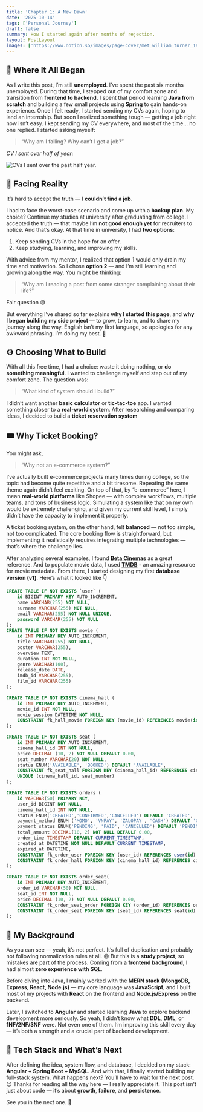 ```yaml
---
title: 'Chapter 1: A New Dawn'
date: '2025-10-14'
tags: ['Personal Journey']
draft: false
summary: How I started again after months of rejection.
layout: PostLayout
images: ['https://www.notion.so/images/page-cover/met_william_turner_1835.jpg']
---
```



## 💭 Where It All Began


As I write this post, I’m still **unemployed**. I’ve spent the past six months unemployed. During that time, I stepped out of my comfort zone and transition from **frontend to backend.** I spent that period learning **Java from scratch** and building a few small projects using **Spring** to gain hands-on experience. Once I felt ready, I started sending my CVs again, hoping to land an internship. 
But soon I realized something tough — getting a job right now isn’t easy. I kept sending my CV everywhere, and most of the time… no one replied. I started asking myself:

> “Why am I failing? Why can’t I get a job?”

_CV I sent over half of year:_


![CVs I sent over the past half year.](https://prod-files-secure.s3.us-west-2.amazonaws.com/efeae8fb-3b44-437e-a57e-be87cac69182/b9c350dd-1fc9-4db6-9810-278939935fe9/Screenshot_from_2025-10-15_01-40-34.png?X-Amz-Algorithm=AWS4-HMAC-SHA256&X-Amz-Content-Sha256=UNSIGNED-PAYLOAD&X-Amz-Credential=ASIAZI2LB466ZKQXMDFK%2F20251024%2Fus-west-2%2Fs3%2Faws4_request&X-Amz-Date=20251024T171334Z&X-Amz-Expires=3600&X-Amz-Security-Token=IQoJb3JpZ2luX2VjEKn%2F%2F%2F%2F%2F%2F%2F%2F%2F%2FwEaCXVzLXdlc3QtMiJHMEUCIQDqv%2FfmJjO5yOGhPxaiwwgvCE1FmoNz1%2Bj9XfNIaLG47gIgONlar23l8XpncGBeA3ZB0pN4mc2zA2IIvnD8QQSyw%2FUq%2FwMIYhAAGgw2Mzc0MjMxODM4MDUiDEkNjRFGgAW9BW1fsSrcA8gaqGq3rM1efqQCRWofPf5izbdl%2FE6Le4yY43FOXjumU2u6l9%2F30O6BR0kliSA8LKW820kOKI0hTQjwqIjs5yEWJW%2Fq1PB%2FKlXaQodkJKG3gB9g0z%2BEk8yjISozXyxDQNmm45UN9wEnU3Tyk%2Fpfv12C095FDtfQYPvPdaBIcMbQsm7ctfxBWSu47yt404wNEZGzBF9qVa6pik%2FJ%2Bq6uy%2FiERHf74nzYrMaRxqW0cHZf1XWirAcHcm3FGEriTcg9B3MvZGikzSHluUNXOglDCru68CiMnfq%2FlA4GYBgmB4poSM49iCyLTKdpbVz%2F08YvnUJzCmn5G2VG%2BAsoH3qus0r0FFUwJpiSjffzO7%2B1BDx%2BMW48UCNx6IPeDn1%2BzhOFOGhRmH0XOnrFd%2BUEEVmhO%2B6X8uH0%2F7LNjYsmuYC9nJLn%2FOM%2F9g0KjH7IAAq%2Bivk4F4266C4tUFPQ9gm2ft%2BxghX9wL8WM%2BFMBr9IEboQpx2h1hz7F%2FgL%2FJwok5JMrAuY%2Fdu%2BZKBVSJHnoyyQ1RR7LodKGvlYkic5k2Ta9qNRzSZD%2Fdj68U%2FqJ9mAzxnj6nOKDktEkowNZYlFdWXiPv0hXwLmdBOaLQ3dMycwRqw2llnGmaG%2BYjVQuAjKlHk7MP7i7scGOqUB8DN3YpGhwYPx5RMvSGXBYOy3YUHWQ2bWp8jnGCxelxWoZn94d0Rzde9wwq83nJA3thEK%2FkBMUsmo%2FMPD7vrEwMmsrcGCyxB7X%2BzSx0wadG7dqu3hu42EHurMI8UK71tX5NSabVewaeFOeFSlO%2FV%2BsPuauVqVFvhJt8dl50iIkBS1nE6mJl7GNZ0eMBPNd6kiisegISLsZLnyOhaOr4qw8Q6FvH3z&X-Amz-Signature=b6375435641cf88fa09006f6b48438bcd207e39d842a8829d19205e54117b562&X-Amz-SignedHeaders=host&x-amz-checksum-mode=ENABLED&x-id=GetObject)


## 🥀 Facing Reality


It’s hard to accept the truth — I **couldn’t find a job**.


I had to face the worst-case scenario and come up with a **backup plan**. My choice? Continue my studies at university after graduating from college. I accepted the truth — that maybe I’m **not good enough yet** for recruiters to notice. And that’s okay. At that time in university, I had **two options**:

1. Keep sending CVs in the hope for an offer.
2. Keep studying, learning, and improving my skills.

With advice from my mentor, I realized that option 1 would only drain my time and motivation. So I chose **option 2** — and I’m still learning and growing along the way. You might be thinking:

> “Why am I reading a post from some stranger complaining about their life?”

Fair question 😅


But everything I’ve shared so far explains **why I started this page**, and **why I began building my side project —** to grow, to learn, and to share my journey along the way. English isn’t my first language, so apologies for any awkward phrasing. I’m doing my best. 🙏


## ⚙️ Choosing What to Build


With all this free time, I had a choice: waste it doing nothing, or **do something meaningful**. I wanted to challenge myself and step out of my comfort zone. The question was:

> “What kind of system should I build?”

I didn’t want another **basic calculator** or **tic-tac-toe** app. I wanted something closer to a **real-world system**. After researching and comparing ideas, I decided to build a **ticket reservation system**


## 🎟️ Why Ticket Booking?


You might ask,

> “Why not an e-commerce system?”

I’ve actually built e-commerce projects many times during college, so the topic had become quite repetitive and a bit tiresome. Repeating the same theme again didn’t feel exciting. On top of that, by “e-commerce” here, I mean **real-world platforms** like Shopee — with complex workflows, multiple teams, and tons of business logic. Simulating a system like that on my own would be extremely challenging, and given my current skill level, I simply didn’t have the capacity to implement it properly.

A ticket booking system, on the other hand, felt **balanced** — not too simple, not too complicated. The core booking flow is straightforward, but implementing it realistically requires integrating multiple technologies — that’s where the challenge lies.



After analyzing several examples, I found [**Beta Cinemas**](https://betacinemas.vn/home.htm) as a great reference. And to populate movie data, I used [**TMDB**](https://www.themoviedb.org/) **-** an amazing resource for movie metadata. From there, I started designing my first **database version (v1)**. Here’s what it looked like 👇


```sql
CREATE TABLE IF NOT EXISTS `user` (
	id BIGINT PRIMARY KEY AUTO_INCREMENT,
	name VARCHAR(255) NOT NULL,
	surname VARCHAR(255) NOT NULL,
	email VARCHAR(255) NOT NULL UNIQUE,
	password VARCHAR(255) NOT NULL
);
CREATE TABLE IF NOT EXISTS movie (
	id INT PRIMARY KEY AUTO_INCREMENT,
	title VARCHAR(255) NOT NULL,
	poster VARCHAR(255),
	overview TEXT,
	duration INT NOT NULL,
	genre VARCHAR(100),
	release_date DATE,
	imdb_id VARCHAR(255),
	film_id VARCHAR(255)
);

CREATE TABLE IF NOT EXISTS cinema_hall (
	id INT PRIMARY KEY AUTO_INCREMENT,
	movie_id INT NOT NULL,
	movie_session DATETIME NOT NULL,
	CONSTRAINT fk_hall_movie FOREIGN KEY (movie_id) REFERENCES movie(id) ON DELETE CASCADE
);

CREATE TABLE IF NOT EXISTS seat (
    id INT PRIMARY KEY AUTO_INCREMENT,
    cinema_hall_id INT NOT NULL,
    price DECIMAL (10, 2) NOT NULL DEFAULT 0.00,
    seat_number VARCHAR(20) NOT NULL,
    status ENUM('AVAILABLE', 'BOOKED') DEFAULT 'AVAILABLE',
    CONSTRAINT fk_seat_hall FOREIGN KEY (cinema_hall_id) REFERENCES cinema_hall(id) ON DELETE CASCADE,
    UNIQUE (cinema_hall_id, seat_number)
);

CREATE TABLE IF NOT EXISTS orders (
	id VARCHAR(50) PRIMARY KEY,
	user_id BIGINT NOT NULL,
	cinema_hall_id INT NOT NULL,
	status ENUM('CREATED','CONFIRMED','CANCELLED') DEFAULT 'CREATED', 
	payment_method ENUM ('MOMO', 'VNPAY', 'ZALOPAY', 'CASH') DEFAULT 'CASH',
	payment_status ENUM('PENDING', 'PAID', 'CANCELLED') DEFAULT 'PENDING',
	total_amount DECIMAL(10, 2) NOT NULL DEFAULT 0.00,
	order_time TIMESTAMP DEFAULT CURRENT_TIMESTAMP,
	created_at DATETIME NOT NULL DEFAULT CURRENT_TIMESTAMP,
	expired_at DATETIME,
	CONSTRAINT fk_order_user FOREIGN KEY (user_id) REFERENCES user(id) ON DELETE CASCADE,
	CONSTRAINT fk_order_hall FOREIGN KEY (cinema_hall_id) REFERENCES cinema_hall(id) ON DELETE CASCADE
);

CREATE TABLE IF NOT EXISTS order_seat(
	id INT PRIMARY KEY AUTO_INCREMENT,
	order_id VARCHAR(50) NOT NULL,
	seat_id INT NOT NULL,
	price DECIMAL (10, 2) NOT NULL DEFAULT 0.00,
	CONSTRAINT fk_order_seat_order FOREIGN KEY (order_id) REFERENCES orders(id) ON DELETE CASCADE,
	CONSTRAINT fk_order_seat FOREIGN KEY (seat_id) REFERENCES seat(id) ON DELETE CASCADE	
);
```


## 🧩 My Background


As you can see — yeah, it’s not perfect. It’s full of duplication and probably not following normalization rules at all. 😅 But this is a **study project**, so mistakes are part of the process. Coming from a **frontend background**, I had almost **zero experience with SQL**.


Before diving into Java, I mainly worked with the **MERN stack (MongoDB, Express, React, Node.js)** — my core language was **JavaScript**, and I built most of my projects with **React** on the frontend and **Node.js/Express** on the backend.


Later, I switched to **Angular** and started learning **Java** to explore backend development more seriously. So yeah, I didn’t know what **DDL**, **DML**, or **1NF/2NF/3NF** were. Not even one of them. I’m improving this skill every day — it’s both a strength and a crucial part of backend development.


## 🔧 Tech Stack and What’s Next


After defining the idea, system flow, and database, I decided on my stack: **Angular + Spring Boot + MySQL.** And with that, I finally started building my full-stack system. What happens next? You’ll have to wait for the next post. 😉 Thanks for reading all the way here — I really appreciate it. This post isn’t just about code — it’s about **growth**, **failure**, and **persistence**.


See you in the next one. 👋

